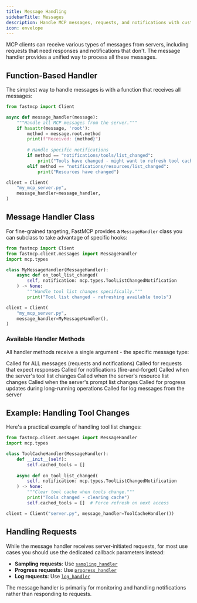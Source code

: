 ---
title: Message Handling
sidebarTitle: Messages
description: Handle MCP messages, requests, and notifications with custom message handlers.
icon: envelope
---


<VersionBadge version="2.9.1" />

MCP clients can receive various types of messages from servers, including requests that need responses and notifications that don't. The message handler provides a unified way to process all these messages.

## Function-Based Handler

The simplest way to handle messages is with a function that receives all messages:

```python
from fastmcp import Client

async def message_handler(message):
    """Handle all MCP messages from the server."""
    if hasattr(message, 'root'):
        method = message.root.method
        print(f"Received: {method}")
        
        # Handle specific notifications
        if method == "notifications/tools/list_changed":
            print("Tools have changed - might want to refresh tool cache")
        elif method == "notifications/resources/list_changed":
            print("Resources have changed")

client = Client(
    "my_mcp_server.py",
    message_handler=message_handler,
)
```

## Message Handler Class

For fine-grained targeting, FastMCP provides a `MessageHandler` class you can subclass to take advantage of specific hooks:

```python
from fastmcp import Client
from fastmcp.client.messages import MessageHandler
import mcp.types

class MyMessageHandler(MessageHandler):
    async def on_tool_list_changed(
        self, notification: mcp.types.ToolListChangedNotification
    ) -> None:
        """Handle tool list changes specifically."""
        print("Tool list changed - refreshing available tools")

client = Client(
    "my_mcp_server.py",
    message_handler=MyMessageHandler(),
)
```

### Available Handler Methods

All handler methods receive a single argument - the specific message type:

<Card icon="code" title="Message Handler Methods">
<ResponseField name="on_message(message)" type="Any MCP message">
  Called for ALL messages (requests and notifications)
</ResponseField>

<ResponseField name="on_request(request)" type="mcp.types.ClientRequest">
  Called for requests that expect responses
</ResponseField>

<ResponseField name="on_notification(notification)" type="mcp.types.ServerNotification">
  Called for notifications (fire-and-forget)
</ResponseField>

<ResponseField name="on_tool_list_changed(notification)" type="mcp.types.ToolListChangedNotification">
  Called when the server's tool list changes
</ResponseField>

<ResponseField name="on_resource_list_changed(notification)" type="mcp.types.ResourceListChangedNotification">
  Called when the server's resource list changes
</ResponseField>

<ResponseField name="on_prompt_list_changed(notification)" type="mcp.types.PromptListChangedNotification">
  Called when the server's prompt list changes
</ResponseField>

<ResponseField name="on_progress(notification)" type="mcp.types.ProgressNotification">
  Called for progress updates during long-running operations
</ResponseField>

<ResponseField name="on_logging_message(notification)" type="mcp.types.LoggingMessageNotification">
  Called for log messages from the server
</ResponseField>
</Card>

## Example: Handling Tool Changes

Here's a practical example of handling tool list changes:

```python
from fastmcp.client.messages import MessageHandler
import mcp.types

class ToolCacheHandler(MessageHandler):
    def __init__(self):
        self.cached_tools = []
    
    async def on_tool_list_changed(
        self, notification: mcp.types.ToolListChangedNotification
    ) -> None:
        """Clear tool cache when tools change."""
        print("Tools changed - clearing cache")
        self.cached_tools = []  # Force refresh on next access

client = Client("server.py", message_handler=ToolCacheHandler())
```

## Handling Requests

While the message handler receives server-initiated requests, for most use cases you should use the dedicated callback parameters instead:

- **Sampling requests**: Use [`sampling_handler`](/clients/sampling)
- **Progress requests**: Use [`progress_handler`](/clients/progress)  
- **Log requests**: Use [`log_handler`](/clients/logging)

The message handler is primarily for monitoring and handling notifications rather than responding to requests.